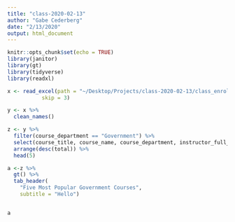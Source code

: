 ```yaml
---
title: "class-2020-02-13"
author: "Gabe Cederberg"
date: "2/13/2020"
output: html_document
---
```


```r
knitr::opts_chunk$set(echo = TRUE)
library(janitor)
library(gt)
library(tidyverse)
library(readxl)
```


```r
x <- read_excel(path = "~/Desktop/Projects/class-2020-02-13/class_enrollment_summary_by_term_2.13.20.xlsx", 
           skip = 3)

y <- x %>% 
  clean_names()

z <- y %>% 
  filter(course_department == "Government") %>% 
  select(course_title, course_name, course_department, instructor_full_name, total) %>% 
  arrange(desc(total)) %>% 
  head(5)

a <-z %>% 
  gt() %>% 
  tab_header(
    "Five Most Popular Government Courses", 
    subtitle = "Hello") 


a
```


